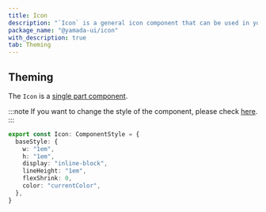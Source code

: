 ```yaml
---
title: Icon
description: "`Icon` is a general icon component that can be used in your projects."
package_name: "@yamada-ui/icon"
with_description: true
tab: Theming
---
```


## Theming

The `Icon` is a [single part component](/styled-system/theming/component-styles#single-part-components).

:::note
If you want to change the style of the component, please check [here](/styled-system/theming/customize-theme#changing-the-style-of-components).
:::

```ts
export const Icon: ComponentStyle = {
  baseStyle: {
    w: "1em",
    h: "1em",
    display: "inline-block",
    lineHeight: "1em",
    flexShrink: 0,
    color: "currentColor",
  },
}
```
